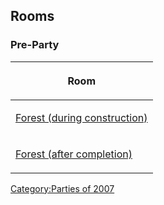 {{NeedSWFs}}
{{CPW|Cove Opening Party|Cove Opening Party}}

==Rooms==
===Pre-Party===
{|class="wikitable" style="margin: 1em auto;"
!Room
|-
|[[Media:RoomsForest-CoveOpeningPartyPre 1.swf|Forest (during construction)]]
|-
|[[Media:RoomsForest-CoveOpeningPartyPre 2.swf|Forest (after completion)]]
|}

{{Parties}}

[[Category:Parties of 2007]]
